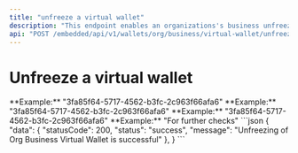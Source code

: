 ```yaml
---
title: "unfreeze a virtual wallet"
description: "This endpoint enables an organizations's business unfreeze a virtual wallet"
api: "POST /embedded/api/v1/wallets/org/business/virtual-wallet/unfreeze"
---
```


# Unfreeze a virtual wallet

<ParamField body="orgId" type="string" required>
	**Example:** "3fa85f64-5717-4562-b3fc-2c963f66afa6"
</ParamField>
<ParamField body="businessId" type="string" required>
	**Example:** "3fa85f64-5717-4562-b3fc-2c963f66afa6"
</ParamField>
<ParamField body="walletId" type="string" required>
	**Example:** "3fa85f64-5717-4562-b3fc-2c963f66afa6"
</ParamField>
<ParamField body="reason" type="string" required>
	**Example:** "For further checks"
</ParamField>



<ResponseExample>
```json
{
  "data": {
    "statusCode": 200,
    "status": "success",
    "message": "Unfreezing of Org Business Virtual Wallet is successful"
  },
}
```
</ResponseExample>